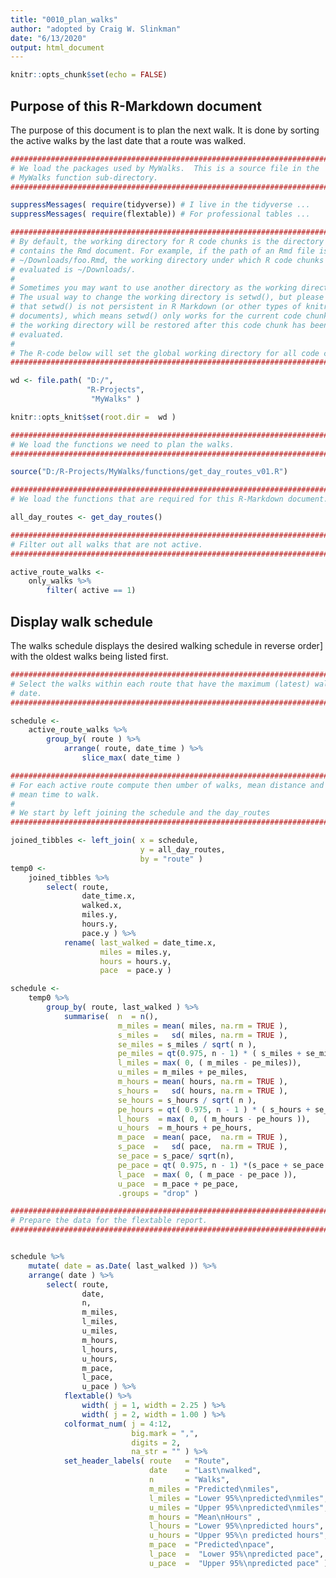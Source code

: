 ```yaml
---
title: "0010_plan_walks"
author: "adopted by Craig W. Slinkman"
date: "6/13/2020"
output: html_document
---
```


```r
knitr::opts_chunk$set(echo = FALSE)
```

## Purpose of this R-Markdown document

The purpose of this document is to plan the next walk.  It is done by sorting the active walks by the last date that a route was walked.

```r

###########################################################################
# We load the packages used by MyWalks.  This is a source file in the 
# MyWalks function sub-directory.
###########################################################################

suppressMessages( require(tidyverse)) # I live in the tidyverse ...
suppressMessages( require(flextable)) # For professional tables ...
```

```r

###############################################################################
# By default, the working directory for R code chunks is the directory 
# contains the Rmd document. For example, if the path of an Rmd file is 
# ~/Downloads/foo.Rmd, the working directory under which R code chunks are 
# evaluated is ~/Downloads/.
# 
# Sometimes you may want to use another directory as the working directory. 
# The usual way to change the working directory is setwd(), but please note
# that setwd() is not persistent in R Markdown (or other types of knitr source 
# documents), which means setwd() only works for the current code chunk, and 
# the working directory will be restored after this code chunk has been 
# evaluated.  
#
# The R-code below will set the global working directory for all code chunks.
################################################################################

wd <- file.path( "D:/",
                 "R-Projects",
                  "MyWalks" )

knitr::opts_knit$set(root.dir =  wd )
```



```r
###########################################################################
# We load the functions we need to plan the walks.
###########################################################################

source("D:/R-Projects/MyWalks/functions/get_day_routes_v01.R")
```


```r
###########################################################################
# We load the functions that are required for this R-Markdown document.

all_day_routes <- get_day_routes()
```


```r
###########################################################################
# Filter out all walks that are not active.
###########################################################################

active_route_walks <- 
    only_walks %>% 
        filter( active == 1)

```


## Display walk schedule

The walks schedule displays the desired walking schedule in reverse order]
with the oldest walks being listed first.  

```r

###########################################################################
# Select the walks within each route that have the maximum (latest) walk
# date.
###########################################################################

schedule <- 
    active_route_walks %>% 
        group_by( route ) %>% 
            arrange( route, date_time ) %>% 
                slice_max( date_time )

###############################################################################
# For each active route compute then umber of walks, mean distance and the 
# mean time to walk. 
#
# We start by left joining the schedule and the day_routes
###############################################################################

joined_tibbles <- left_join( x = schedule,
                             y = all_day_routes,
                             by = "route" )
temp0 <- 
    joined_tibbles %>% 
        select( route,
                date_time.x,
                walked.x,
                miles.y,
                hours.y,
                pace.y ) %>% 
            rename( last_walked = date_time.x,
                    miles = miles.y,
                    hours = hours.y,
                    pace  = pace.y )

schedule <- 
    temp0 %>% 
        group_by( route, last_walked ) %>% 
            summarise(  n  = n(),
                        m_miles = mean( miles, na.rm = TRUE ),
                        s_miles =   sd( miles, na.rm = TRUE ),
                        se_miles = s_miles / sqrt( n ),
                        pe_miles = qt(0.975, n - 1) * ( s_miles + se_miles),
                        l_miles = max( 0, ( m_miles - pe_miles)),
                        u_miles = m_miles + pe_miles,
                        m_hours = mean( hours, na.rm = TRUE ),
                        s_hours =   sd( hours, na.rm = TRUE ),
                        se_hours = s_hours / sqrt( n ),
                        pe_hours = qt( 0.975, n - 1 ) * ( s_hours + se_hours ),
                        l_hours  = max( 0, ( m_hours - pe_hours )),
                        u_hours  = m_hours + pe_hours,
                        m_pace  = mean( pace,  na.rm = TRUE ),
                        s_pace  =   sd( pace,  na.rm = TRUE ),
                        se_pace = s_pace/ sqrt(n),
                        pe_pace = qt( 0.975, n - 1) *(s_pace + se_pace ),
                        l_pace  = max( 0, ( m_pace - pe_pace )),
                        u_pace  = m_pace + pe_pace,
                        .groups = "drop" )

###########################################################################
# Prepare the data for the flextable report.
###########################################################################


schedule %>%
    mutate( date = as.Date( last_walked )) %>% 
    arrange( date ) %>% 
        select( route, 
                date,
                n,
                m_miles,
                l_miles,
                u_miles,
                m_hours,
                l_hours,
                u_hours, 
                m_pace,
                l_pace,
                u_pace ) %>%
            flextable() %>% 
                width( j = 1, width = 2.25 ) %>% 
                width( j = 2, width = 1.00 ) %>% 
            colformat_num( j = 4:12,
                           big.mark = ",",
                           digits = 2,
                           na_str = "" ) %>% 
            set_header_labels( route   = "Route",
                               date    = "Last\nwalked",
                               n       = "Walks",
                               m_miles = "Predicted\nmiles",
                               l_miles = "Lower 95%\npredicted\nmiles",
                               u_miles = "Upper 95%\npredicted\nmiles",
                               m_hours = "Mean\nHours" ,
                               l_hours = "Lower 95%\npredicted hours",
                               u_hours = "Upper 95%\n predicted hours",
                               m_pace  = "Predicted\npace",
                               l_pace  =  "Lower 95%\npredicted pace",
                               u_pace  =  "Upper 95%\npredicted pace" )
                               
            
```

